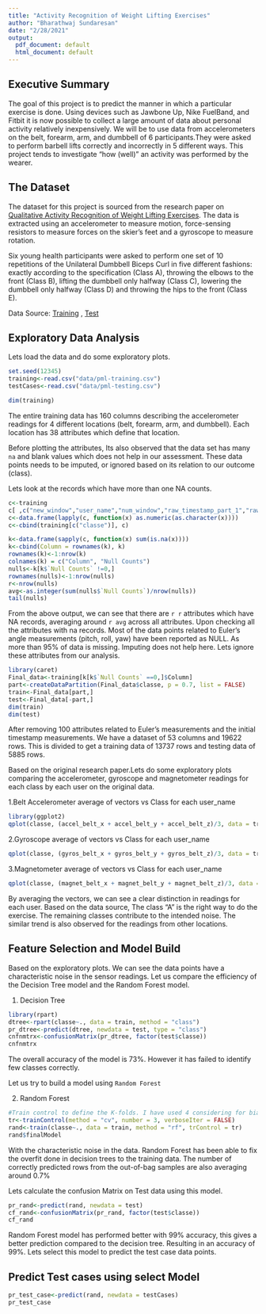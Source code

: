 ```yaml
---
title: "Activity Recognition of Weight Lifting Exercises"
author: "Bharathwaj Sundaresan"
date: "2/28/2021"
output:
  pdf_document: default
  html_document: default
---
```


## Executive Summary
The goal of this project is to predict the manner in which a particular exercise is done. Using devices such as Jawbone Up, Nike FuelBand, and Fitbit it is now possible to collect a large amount of data about personal activity relatively inexpensively. We will be to use data from accelerometers on the belt, forearm, arm, and dumbbell of 6 participants.They were asked to perform barbell lifts correctly and incorrectly in 5 different ways. This project tends to investigate "how (well)" an activity was performed by the wearer.

## The Dataset
The dataset for this project is sourced from the research paper on [Qualitative Activity Recognition of Weight Lifting Exercises](http://web.archive.org/web/20170519033209/http://groupware.les.inf.puc-rio.br/public/papers/2013.Velloso.QAR-WLE.pdf). The data is extracted using an accelerometer to measure motion, force-sensing resistors to measure forces on the skier’s feet and a gyroscope to measure rotation.

Six young health participants were asked to perform one set of 10 repetitions of the Unilateral Dumbbell Biceps Curl in five different fashions: exactly according to the specification (Class A), throwing the elbows to the front (Class B), lifting the dumbbell only halfway (Class C), lowering the dumbbell only halfway (Class D) and throwing the hips to the front (Class E).

Data Source: [Training](https://d396qusza40orc.cloudfront.net/predmachlearn/pml-training.csv) , [Test](https://d396qusza40orc.cloudfront.net/predmachlearn/pml-testing.csv)

## Exploratory Data Analysis
Lets load the data and do some exploratory plots.
```r
set.seed(12345)
training<-read.csv("data/pml-training.csv")
testCases<-read.csv("data/pml-testing.csv")

dim(training)
```
The entire training data has 160 columns describing the accelerometer readings for 4 different locations (belt, forearm, arm, and dumbbell).
Each location has 38 attributes which define that location. 

Before plotting the attributes, Its also observed that the data set has many `na` and blank values which does not help in our assessment. These data points needs to be imputed, or ignored based on its relation to our outcome (class).

Lets look at the records which have more than one NA counts.

```r
c<-training
c[ ,c("new_window","user_name","num_window","raw_timestamp_part_1","raw_timestamp_part_2","cvtd_timestamp","classe", "X")] <- list(NULL)
c<-data.frame(lapply(c, function(x) as.numeric(as.character(x))))
c<-cbind(training[c("classe")], c)

k<-data.frame(sapply(c, function(x) sum(is.na(x))))
k<-cbind(Column = rownames(k), k)
rownames(k)<-1:nrow(k)
colnames(k) = c("Column", "Null Counts")
nulls<-k[k$`Null Counts` !=0,]
rownames(nulls)<-1:nrow(nulls)
r<-nrow(nulls)
avg<-as.integer(sum(nulls$`Null Counts`)/nrow(nulls))
tail(nulls)

```

From the above output, we can see that there are `r r` attributes which have NA records, averaging around `r avg` across all attributes. 
Upon checking all the attributes with na records. Most of the data points related to Euler's angle measurements (pitch, roll, yaw) have been reported as NULL.
As more than 95% of data is missing. Imputing does not help here. Lets ignore these attributes from our analysis.

```r
library(caret)
Final_data<-training[k[k$`Null Counts` ==0,]$Column]
part<-createDataPartition(Final_data$classe, p = 0.7, list = FALSE)
train<-Final_data[part,]
test<-Final_data[-part,]
dim(train)
dim(test)
```
After removing 100 attributes related to Euler's measurements and the initial timestamp measurements. We have a dataset of 53 columns and 19622 rows.
This is divided to get a training data of 13737 rows and testing data of 5885 rows.

Based on the original research paper.Lets do some exploratory plots comparing the accelerometer, gyroscope and magnetometer readings for each class by each user on the original data.

1.Belt Accelerometer average of vectors vs Class for each user_name
```r
library(ggplot2)
qplot(classe, (accel_belt_x + accel_belt_y + accel_belt_z)/3, data = training, color = user_name)
```

2.Gyroscope average of vectors vs Class for each user_name
```r
qplot(classe, (gyros_belt_x + gyros_belt_y + gyros_belt_z)/3, data = training, color = user_name)
```

3.Magnetometer average of vectors vs Class for each user_name
```r
qplot(classe, (magnet_belt_x + magnet_belt_y + magnet_belt_z)/3, data = training, color = user_name)
```

By averaging the vectors, we can see a clear distinction in readings for each user. 
Based on the data source, The class "A" is the right way to do the exercise. The remaining classes contribute to the intended noise. The similar trend is also observed for the readings from other locations. 

## Feature Selection and Model Build

Based on the exploratory plots. We can see the data points have a characteristic noise in the sensor readings. Let us compare the efficiency of the Decision Tree model and the Random Forest model. 

1. Decision Tree
```r
library(rpart)
dtree<-rpart(classe~., data = train, method = "class")
pr_dtree<-predict(dtree, newdata = test, type = "class")
cnfnmtrx<-confusionMatrix(pr_dtree, factor(test$classe))
cnfnmtrx
```
The overall accuracy of the model is 73%. However it has failed to identify few classes correctly.

Let us try to build a model using `Random Forest`

2. Random Forest
```r
#Train control to define the K-folds. I have used 4 considering for bias and variance
tr<-trainControl(method = "cv", number = 3, verboseIter = FALSE)
rand<-train(classe~., data = train, method = "rf", trControl = tr)
rand$finalModel
```

 With the characteristic noise in the data. Random Forest has been able to fix the overfit done in decision trees to the training data. The number of correctly predicted rows from the out-of-bag samples are also averaging around 0.7%

Lets calculate the confusion Matrix on Test data using this model.
```r
pr_rand<-predict(rand, newdata = test)
cf_rand<-confusionMatrix(pr_rand, factor(test$classe))
cf_rand
```

Random Forest model has performed better with 99% accuracy, this gives a better prediction compared to the decision tree. Resulting in an accuracy of 99%. Lets select this model to predict the test case data points.

## Predict Test cases using select Model
```r
pr_test_case<-predict(rand, newdata = testCases)
pr_test_case
```
